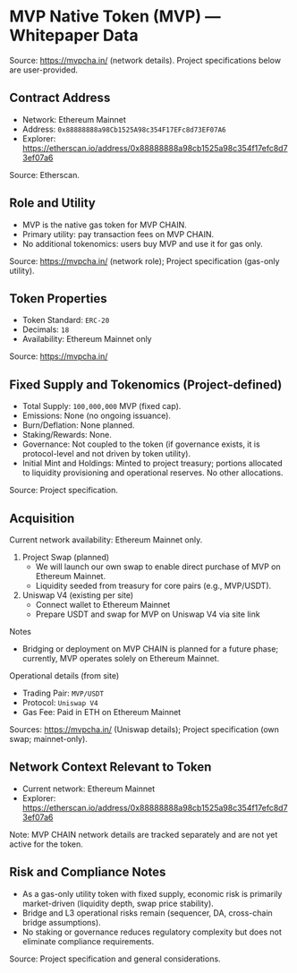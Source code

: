 # MVP Native Token (MVP) — Whitepaper Data

Source: https://mvpcha.in/ (network details). Project specifications below are user-provided.

## Contract Address

- Network: Ethereum Mainnet
- Address: `0x88888888a98Cb1525A98c354F17EFc8d73EF07A6`
- Explorer: https://etherscan.io/address/0x88888888a98cb1525a98c354f17efc8d73ef07a6

Source: Etherscan.

## Role and Utility

- MVP is the native gas token for MVP CHAIN.
- Primary utility: pay transaction fees on MVP CHAIN.
- No additional tokenomics: users buy MVP and use it for gas only.

Source: https://mvpcha.in/ (network role); Project specification (gas-only utility).

## Token Properties

- Token Standard: `ERC-20`
- Decimals: `18`
- Availability: Ethereum Mainnet only

Source: https://mvpcha.in/

## Fixed Supply and Tokenomics (Project-defined)

- Total Supply: `100,000,000` MVP (fixed cap).
- Emissions: None (no ongoing issuance).
- Burn/Deflation: None planned.
- Staking/Rewards: None.
- Governance: Not coupled to the token (if governance exists, it is protocol-level and not driven by token utility).
- Initial Mint and Holdings: Minted to project treasury; portions allocated to liquidity provisioning and operational reserves. No other allocations.

Source: Project specification.

## Acquisition

Current network availability: Ethereum Mainnet only.

1. Project Swap (planned)
   - We will launch our own swap to enable direct purchase of MVP on Ethereum Mainnet.
   - Liquidity seeded from treasury for core pairs (e.g., MVP/USDT).
2. Uniswap V4 (existing per site)
   - Connect wallet to Ethereum Mainnet
   - Prepare USDT and swap for MVP on Uniswap V4 via site link

Notes

- Bridging or deployment on MVP CHAIN is planned for a future phase; currently, MVP operates solely on Ethereum Mainnet.

Operational details (from site)

- Trading Pair: `MVP/USDT`
- Protocol: `Uniswap V4`
- Gas Fee: Paid in ETH on Ethereum Mainnet

Sources: https://mvpcha.in/ (Uniswap details); Project specification (own swap; mainnet-only).

## Network Context Relevant to Token

- Current network: Ethereum Mainnet
- Explorer: https://etherscan.io/address/0x88888888a98cb1525a98c354f17efc8d73ef07a6

Note: MVP CHAIN network details are tracked separately and are not yet active for the token.

## Risk and Compliance Notes

- As a gas-only utility token with fixed supply, economic risk is primarily market-driven (liquidity depth, swap price stability).
- Bridge and L3 operational risks remain (sequencer, DA, cross-chain bridge assumptions).
- No staking or governance reduces regulatory complexity but does not eliminate compliance requirements.

Source: Project specification and general considerations.

<!-- anchors: autogenerated -->
